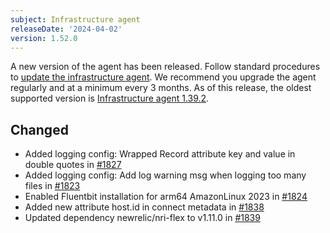 ```yaml
---
subject: Infrastructure agent
releaseDate: '2024-04-02'
version: 1.52.0
---
```


A new version of the agent has been released. Follow standard procedures to [update the infrastructure agent](https://docs.newrelic.com/docs/infrastructure/install-configure-manage-infrastructure/update-or-uninstall/update-infrastructure-agent). We recommend you upgrade the agent regularly and at a minimum every 3 months. As of this release, the oldest supported version is [Infrastructure agent 1.39.2](https://docs.newrelic.com/docs/release-notes/infrastructure-release-notes/infrastructure-agent-release-notes/new-relic-infrastructure-agent-1392/).

## Changed

* Added logging config: Wrapped Record attribute key and value in double quotes in [#1827](https://github.com/newrelic/infrastructure-agent/pull/1827)
* Added logging config: Add log warning msg when logging too many files in [#1823](https://github.com/newrelic/infrastructure-agent/pull/1823)
* Enabled <DNT>Fluentbit</DNT> installation for arm64 AmazonLinux 2023 in [#1824](https://github.com/newrelic/infrastructure-agent/pull/1824)
* Added new attribute host.id in connect metadata in [#1838](https://github.com/newrelic/infrastructure-agent/pull/1838)
* Updated dependency newrelic/nri-flex to v1.11.0 in [#1839](https://github.com/newrelic/infrastructure-agent/pull/1839)
